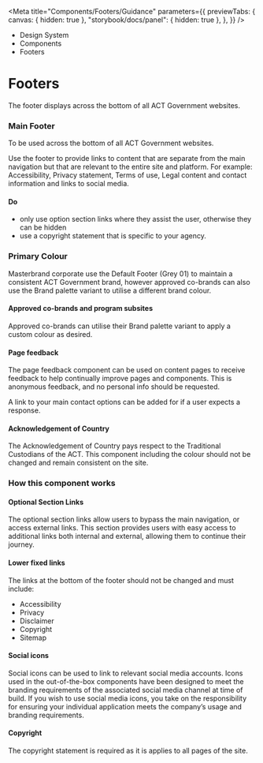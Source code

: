 
<Meta
	title="Components/Footers/Guidance"
	parameters={{
		previewTabs: {
			canvas: { hidden: true },
			"storybook/docs/panel": { hidden: true },
		},
	}}
/>

<div className="act-docs-container">
	<Masthead />
	<main className="act-body">
		<div className="act-flex act-flex-light-purple">
			<div className="act-flex__container act-flex__container-padding-trim">
				<div className="act-flex__grid">
					<div className="act-flex__row">
						<div className="act-col__cw-12">
							<div className="act-box">
								<div className="act-breadcrumbs">
									<ul className="act-breadcrumbs__container">
										<li className="act-breadcrumbs__crumb act-h6">
											<LinkTo className="act-breadcrumbs__crumb__link" kind="about-about--page">
												Design System <z className="fa-solid fa-angle-right"></z>
											</LinkTo>
										</li>
										<li className="act-breadcrumbs__crumb act-h6">
											<LinkTo className="act-breadcrumbs__crumb__link" kind="components-overview--page">
												Components <z className="fa-solid fa-angle-right"></z>
											</LinkTo>
										</li>
										<li className="act-breadcrumbs__crumb act-h6">
											<LinkTo className="act-breadcrumbs__crumb__link" kind="components-overview--pageoverview--page">
												Footers <z className="fa-solid fa-angle-right"></z>
											</LinkTo>
										</li>
									</ul>
								</div>
								<h1>Footers</h1>
								<p>The footer displays across the bottom of all ACT Government websites.</p>
							</div>
						</div>
					</div>
				</div>
			</div>
		</div>
		<div className="act-flex">
			<div className="act-flex__container">
				<div className="act-flex__grid">
					<div className="act-flex__row">
						<div className="act-col__cw-12">
							<div className="act-box">
								<h3>Main Footer</h3>
								<p>To be used across the bottom of all ACT Government websites.</p>
								<p>Use the footer to provide links to content that are separate from the main navigation but that are relevant to the entire site and platform. For example: Accessibility, Privacy statement, Terms of use, Legal content and contact information and links to social media.</p>
								<h4>Do</h4>
								<ul>
									<li>only use option section links where they assist the user, otherwise they can be hidden</li>
									<li>use a copyright statement that is specific to your agency.</li>
								</ul>
							</div>
						</div>
					</div>
					<div className="act-flex__row">
						<div className="act-col__cw-12">
							<div className="act-box">
								<h3>Primary Colour</h3>
								<p>Masterbrand corporate use the Default Footer (Grey 01) to maintain a consistent ACT Government brand, however approved co-brands can also use the Brand palette variant to utilise a different brand colour.</p>
								<h4>Approved co-brands and program subsites</h4>
								<p>Approved co-brands can utilise their Brand palette variant to apply a custom colour as desired.</p>
								<h4>Page feedback</h4>
								<p>The page feedback component can be used on content pages to receive feedback to help continually improve pages and components. This is anonymous feedback, and no personal info should be requested.</p>
								<p>A link to your main contact options can be added for if a user expects a response.</p>
								<h4>Acknowledgement of Country</h4>
								<p>The Acknowledgement of Country pays respect to the Traditional Custodians of the ACT. This component including the colour should not be changed and remain consistent on the site.</p>
							</div>
						</div>
					</div>
					<div className="act-flex__row">
						<div className="act-col__cw-12">
							<div className="act-box">
								<h3>How this component works</h3>
								<h4>Optional Section Links</h4>
								<p>The optional section links allow users to bypass the main navigation, or access external links. This section provides users with easy access to additional links both internal and external, allowing them to continue their journey.</p>
								<h4>Lower fixed links</h4>
								<p>The links at the bottom of the footer should not be changed and must include:</p>
								<ul>
									<li>Accessibility</li>
									<li>Privacy</li>
									<li>Disclaimer</li>
									<li>Copyright</li>
									<li>Sitemap</li>
								</ul>
								<h4>Social icons</h4>
								<p>Social icons can be used to link to relevant social media accounts. Icons used in the out-of-the-box components have been designed to meet the branding requirements of the associated social media channel at time of build. If you wish to use social media icons, you take on the responsibility for ensuring your individual application meets the company’s usage and branding requirements.</p>
								<h4>Copyright</h4>
								<p>The copyright statement is required as it is applies to all pages of the site.</p>
							</div>
						</div>
					</div>
				</div>
    		</div>
    	</div>
    </main>
    <footer className="act-footer">
    	<AoC />
    	<Footer />
    </footer>

</div>
